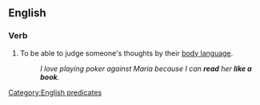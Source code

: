 ==English==

===Verb===
{{head|en|verb|head=[[read]] (someone) [[like]] [[a]] [[book]]}}

# {{context|simile}} To be able to judge someone's thoughts by their [[body language]].
#: ''I love playing poker against Maria because I can '''read''' her '''like a book'''.''

[[Category:English predicates]]
